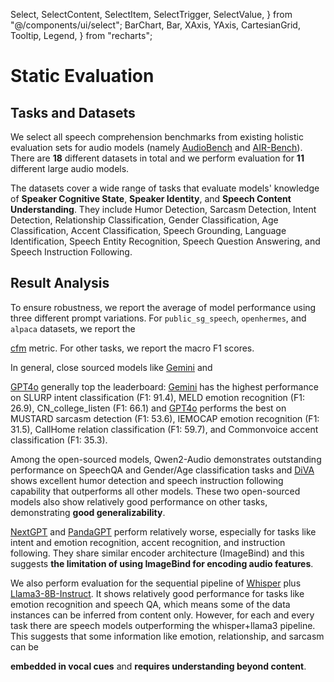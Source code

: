 
  Select,
  SelectContent,
  SelectItem,
  SelectTrigger,
  SelectValue,
} from "@/components/ui/select";
  BarChart,
  Bar,
  XAxis,
  YAxis,
  CartesianGrid,
  Tooltip,
  Legend,
} from "recharts";


# Static Evaluation

## Tasks and Datasets

We select all speech comprehension benchmarks from existing holistic evaluation sets for audio models (namely [AudioBench](https://arxiv.org/abs/2406.16020) and [AIR-Bench](https://arxiv.org/abs/2402.07729)). There are **18** different datasets in total and we perform evaluation for **11** different large audio models.

The datasets cover a wide range of tasks that evaluate models' knowledge of **Speaker Cognitive State**, **Speaker Identity**, and **Speech Content Understanding**. They include Humor Detection, Sarcasm Detection, Intent Detection, Relationship Classification, Gender Classification, Age Classification, Accent Classification, Speech Grounding, Language Identification, Speech Entity Recognition, Speech Question Answering, and Speech Instruction Following.

<ResearchTable />

## Result Analysis

To ensure robustness, we report the average of model performance using three different prompt variations.
For `public_sg_speech`, `openhermes`, and `alpaca` datasets, we report the

<a href="https://arxiv.org/html/2402.11161v4">cfm</a> metric. For other tasks,
we report the macro F1 scores.

In general, close sourced models like <a href="https://arxiv.org/abs/2312.11805">Gemini</a> and

<a href="https://arxiv.org/abs/2312.11805">GPT4o</a> generally top the
leaderboard:
<a href="https://arxiv.org/abs/2312.11805">Gemini</a> has the highest
performance on SLURP intent classification (F1: 91.4), MELD emotion recognition
(F1: 26.9), CN_college_listen (F1: 66.1) and
<a href="https://arxiv.org/abs/2312.11805">GPT4o</a>
performs the best on MUSTARD sarcasm detection (F1: 53.6), IEMOCAP emotion
recognition (F1: 31.5), CallHome relation classification (F1: 59.7), and
Commonvoice accent classification (F1: 35.3).

Among the open-sourced models, <Link href="https://arxiv.org/abs/2407.10759">Qwen2-Audio</Link> demonstrates outstanding
performance on SpeechQA and Gender/Age classification tasks and <a href="https://arxiv.org/abs/2410.02678">DiVA</a>
shows excellent humor detection and speech instruction following capability that outperforms all other models.
These two open-sourced models also show relatively good performance on other tasks, demonstrating <b>good generalizability</b>.

<a href="https://arxiv.org/pdf/2309.05519">NextGPT</a> and
<a href="https://arxiv.org/abs/2305.16355">PandaGPT</a>
perform relatively worse, especially for tasks like intent and emotion
recognition, accent recognition, and instruction following. They share similar
encoder architecture (ImageBind) and this suggests
<b>the limitation of using ImageBind for encoding audio features</b>.

We also perform evaluation for the sequential pipeline of <a href="https://arxiv.org/abs/2212.04356">Whisper</a>
plus <a href="https://arxiv.org/abs/2407.21783">Llama3-8B-Instruct</a>.
It shows relatively good performance for tasks like emotion recognition and speech QA, which means some of the data
instances can be inferred from content only. However, for each and every task there are speech models outperforming
the whisper+llama3 pipeline. This suggests that some information like emotion, relationship, and sarcasm can be

<b>embedded in vocal cues</b> and <b>requires understanding beyond content</b>.

<ModelPerformanceChart />
